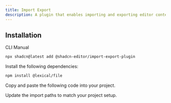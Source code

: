 ```yaml
---
title: Import Export
description: A plugin that enables importing and exporting editor content with file handling capabilities.
---
```


<ComponentPreview
  name="import-export-plugin-demo"
  className="[&_.preview>[data-orientation=vertical]]:sm:max-w-[70%]"
  description="A plugin that enables importing and exporting editor content with file handling capabilities."
/>

## Installation

<Tabs defaultValue="cli">

<TabsList>
  <TabsTrigger value="cli">CLI</TabsTrigger>
  <TabsTrigger value="manual">Manual</TabsTrigger>
</TabsList>

<TabsContent value="cli">

```bash
npx shadcn@latest add @shadcn-editor/import-export-plugin
```

</TabsContent>

<TabsContent value="manual">

<Steps>

<Step>Install the following dependencies:</Step>

```bash
npm install @lexical/file
```

<Step>Copy and paste the following code into your project.</Step>

<ComponentSource name="import-export-plugin" />

<Step>Update the import paths to match your project setup.</Step>

</Steps>

</TabsContent>

</Tabs>

